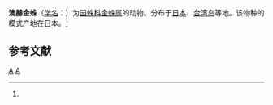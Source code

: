 {{Speciesbox 
| taxon = Argiope ohsumiensis
| binomial_authority = (Yaginuma, 1967)<ref name='id13584'>{{cite web| url =http://www.bioinfo.cn/db05/BjdwSpecies.php?action=view&id=13584| title =澳赫金蛛| work =《中国动物物种编目数据库》| publisher =中国科学院微生物研究所| author =中国科学院动物研究所| accessdate =2009-04-28| deadurl =yes| archiveurl =https://web.archive.org/web/20160305053826/http://www.bioinfo.cn/db05/BjdwSpecies.php?action=view&id=13584| archivedate =2016-03-05}}</ref>
}}

'''澳赫金蛛'''（[[学名|学名]]：{{lang|la|''Argiope ohsumiensis''}}）为[[园蛛科|园蛛科]][[金蛛属|金蛛属]]的动物。分布于[[日本|日本]]、[[台湾岛|台湾岛]]等地。该物种的模式产地在日本。<ref name='id13584'/>

== 参考文献 ==
{{reflist}}

{{Taxonbar}}
[[Category:1967年描述的动物|A]]
[[Category:金蛛属|A]]